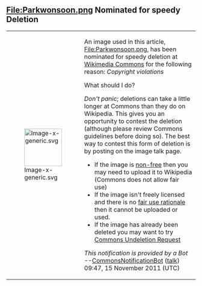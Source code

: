 <article id="33754882" title=Talk:Park Won-soon>
	<talkpage id="33754882" title="Talk:Park Won-soon">
{{WikiProject Biography
|living=yes
|class=|listas=Park, Won-soon
}}
{{WikiProject Korea}}

==File:Parkwonsoon.png Nominated for speedy Deletion==
{|
|-
| [[File:Image-x-generic.svg|100px]] 
| An image used in this article, [[commons:File:Parkwonsoon.png|File:Parkwonsoon.png]], has been nominated for speedy deletion at [[Wikimedia Commons]] for the following reason: ''Copyright violations'' 
;What should I do?
''Don't panic''; deletions can take a little longer at Commons than they do on Wikipedia. This gives you an opportunity to contest the deletion (although please review Commons guidelines before doing so). The best way to contest this form of deletion is by posting on the image talk page.
* If the image is [[WP:NFCC|non-free]] then you may need to upload it to Wikipedia (Commons does not allow fair use)
* If the image isn't freely licensed and there is no [[WP:FUR|fair use rationale]] then it cannot be uploaded or used.
* If the image has already been deleted you may want to try [[commons:COM:UR|Commons Undeletion Request]]

''This notification is provided by a Bot'' --[[User:CommonsNotificationBot|CommonsNotificationBot]] ([[User talk:CommonsNotificationBot|talk]]) 09:47, 15 November 2011 (UTC)
|}
	</talkpage>
</article>